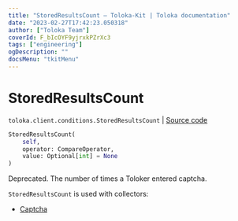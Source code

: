 ```yaml
---
title: "StoredResultsCount — Toloka-Kit | Toloka documentation"
date: "2023-02-27T17:42:23.050318"
author: ["Toloka Team"]
coverId: F_bIcOYF9yjrxkPZrXc3
tags: ["engineering"]
ogDescription: ""
docsMenu: "tkitMenu"
---
```


# StoredResultsCount
`toloka.client.conditions.StoredResultsCount` | [Source code](https://github.com/Toloka/toloka-kit/blob/v1.1.4/src/client/conditions.py#L319)

```python
StoredResultsCount(
    self,
    operator: CompareOperator,
    value: Optional[int] = None
)
```

Deprecated. The number of times a Toloker entered captcha.

`StoredResultsCount` is used with collectors:
- [Captcha](/docs/toloka-kit/reference/toloka.client.collectors.Captcha)